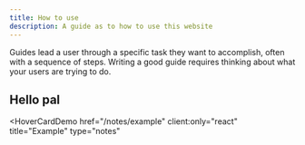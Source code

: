 ```yaml
---
title: How to use
description: A guide as to how to use this website
---
```



Guides lead a user through a specific task they want to accomplish, often with a sequence of steps.
Writing a good guide requires thinking about what your users are trying to do.

## Hello pal

<HoverCardDemo
  href="/notes/example"
  client:only="react"
  title="Example"
  type="notes"
>
  <HoverCardContent path="notes/example" />
</HoverCardDemo>
